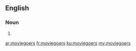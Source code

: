 ==English==

===Noun===
{{head|en|plural}}

# {{plural of|moviegoer|lang=en|nocat=1}}

[[ar:moviegoers]]
[[fr:moviegoers]]
[[ku:moviegoers]]
[[my:moviegoers]]